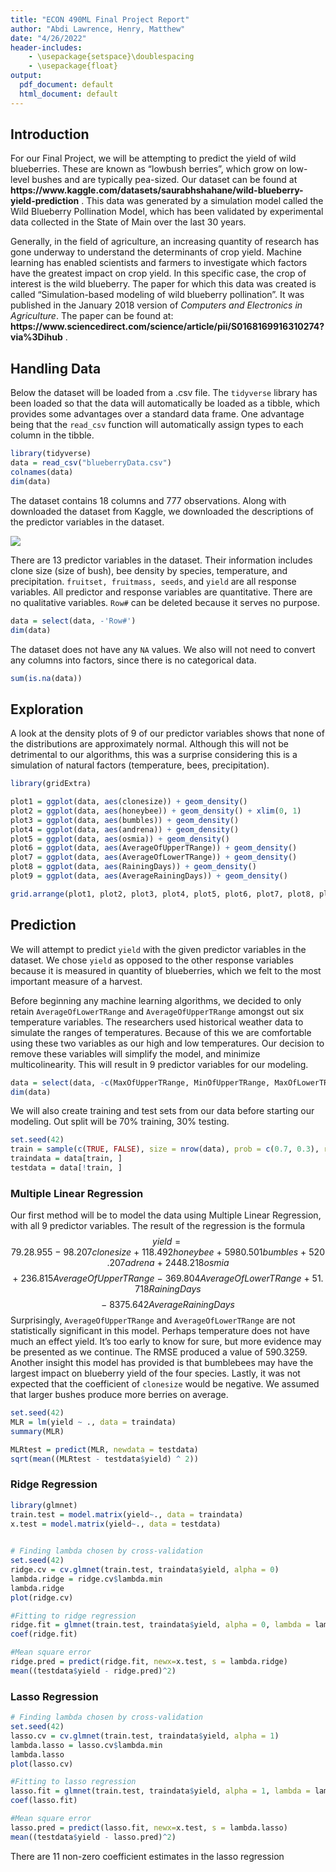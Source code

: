 ```yaml
---
title: "ECON 490ML Final Project Report"
author: "Abdi Lawrence, Henry, Matthew"
date: "4/26/2022"
header-includes:
    - \usepackage{setspace}\doublespacing
    - \usepackage{float}
output:
  pdf_document: default
  html_document: default
---
```


## Introduction

For our Final Project, we will be attempting to predict the yield of wild blueberries. These are known as "lowbush berries", which grow on low-level bushes and are typically pea-sized. Our dataset can be found at **https://www.kaggle.com/datasets/saurabhshahane/wild-blueberry-yield-prediction** . This data was generated by a simulation model called the Wild Blueberry Pollination Model, which has been validated by experimental data collected in the State of Main over the last 30 years.

Generally, in the field of agriculture, an increasing quantity of research has gone underway to understand the determinants of crop yield. Machine learning has enabled scientists and farmers to investigate which factors have the greatest impact on crop yield. In this specific case, the crop of interest is the wild blueberry. The paper for which this data was created is called "Simulation-based modeling of wild blueberry pollination". It was published in the January 2018 version of *Computers and Electronics in Agriculture*. The paper can be found at: **https://www.sciencedirect.com/science/article/pii/S0168169916310274?via%3Dihub** .

## Handling Data

Below the dataset will be loaded from a .csv file. The `tidyverse` library has been loaded so that the data will automatically be loaded as a tibble, which provides some advantages over a standard data frame. One advantage being that the `read_csv` function will automatically assign types to each column in the tibble.

```r

library(tidyverse)
data = read_csv("blueberryData.csv")
colnames(data)
dim(data)

```

The dataset contains 18 columns and 777 observations. Along with downloaded the dataset from Kaggle, we downloaded the descriptions of the predictor variables in the dataset.

![](predictors.jpg)

There are 13 predictor variables in the dataset. Their information includes clone size (size of bush), bee density by species, temperature, and precipitation. `fruitset, fruitmass, seeds`, and `yield` are all response variables. All predictor and response variables are quantitative. There are no qualitative variables. `Row#` can be deleted because it serves no purpose.

```r
data = select(data, -'Row#')
dim(data)
```

The dataset does not have any `NA` values. We also will not need to convert any columns into factors, since there is no categorical data.

```r
sum(is.na(data))
```

## Exploration

A look at the density plots of 9 of our predictor variables shows that none of the distributions are approximately normal. Although this will not be detrimental to our algorithms, this was a surprise considering this is a simulation of natural factors (temperature, bees, precipitation). 

```r
library(gridExtra)

plot1 = ggplot(data, aes(clonesize)) + geom_density()
plot2 = ggplot(data, aes(honeybee)) + geom_density() + xlim(0, 1)
plot3 = ggplot(data, aes(bumbles)) + geom_density()
plot4 = ggplot(data, aes(andrena)) + geom_density()
plot5 = ggplot(data, aes(osmia)) + geom_density()
plot6 = ggplot(data, aes(AverageOfUpperTRange)) + geom_density()
plot7 = ggplot(data, aes(AverageOfLowerTRange)) + geom_density()
plot8 = ggplot(data, aes(RainingDays)) + geom_density()
plot9 = ggplot(data, aes(AverageRainingDays)) + geom_density()

grid.arrange(plot1, plot2, plot3, plot4, plot5, plot6, plot7, plot8, plot9, ncol = 3)
```

## Prediction

We will attempt to predict `yield` with the given predictor variables in the dataset. We chose `yield` as opposed to the other response variables because it is measured in quantity of blueberries, which we felt to the most important measure of a harvest.

Before beginning any machine learning algorithms, we decided to only retain `AverageOfLowerTRange` and `AverageOfUpperTRange` amongst out six temperature variables. The researchers used historical weather data to simulate the ranges of temperatures. Because of this we are comfortable using these two variables as our high and low temperatures. Our decision to remove these variables will simplify the model, and minimize multicolinearity. This will result in 9 predictor variables for our modeling.

```r
data = select(data, -c(MaxOfUpperTRange, MinOfUpperTRange, MaxOfLowerTRange, MinOfLowerTRange, fruitset, fruitmass, seeds))
dim(data)
```

We will also create training and test sets from our data before starting our modeling. Out split will be 70% training, 30% testing.

```r
set.seed(42)
train = sample(c(TRUE, FALSE), size = nrow(data), prob = c(0.7, 0.3), replace = TRUE)
traindata = data[train, ]
testdata = data[!train, ]
```


### Multiple Linear Regression

Our first method will be to model the data using Multiple Linear Regression, with all 9 predictor variables. The result of the regression is the formula
$$ yield = 79.28.955 \ - \ 98.207clonesize \ +\ 118.492honeybee \ +\ 5980.501bumbles \ +\ 520.207adrena \ +\ 2448.218osmia$$ 
$$+\ 236.815AverageOfUpperTRange \ -\ 369.804AverageOfLowerTRange \ +\ 51.718RainingDays $$
$$-\ 8375.642AverageRainingDays$$
Surprisingly, `AverageOfUpperTRange` and `AverageOfLowerTRange` are not statistically significant in this model. Perhaps temperature does not have much an effect yield. It's too early to know for sure, but more evidence may be presented as we continue. The RMSE produced a value of $590.3259$. Another insight this model has provided is that bumblebees may have the largest impact on blueberry yield of the four species. Lastly, it was not expected that the coefficient of `clonesize` would be negative. We assumed that larger bushes produce more berries on average.

```r
set.seed(42)
MLR = lm(yield ~ ., data = traindata)
summary(MLR)

MLRtest = predict(MLR, newdata = testdata)
sqrt(mean((MLRtest - testdata$yield) ^ 2))

```

### Ridge Regression

```r
library(glmnet)
train.test = model.matrix(yield~., data = traindata)
x.test = model.matrix(yield~., data = testdata)

     
# Finding lambda chosen by cross-validation
set.seed(42)
ridge.cv = cv.glmnet(train.test, traindata$yield, alpha = 0)
lambda.ridge = ridge.cv$lambda.min
lambda.ridge
plot(ridge.cv)

#Fitting to ridge regression
ridge.fit = glmnet(train.test, traindata$yield, alpha = 0, lambda = lambda.ridge)
coef(ridge.fit)

#Mean square error
ridge.pred = predict(ridge.fit, newx=x.test, s = lambda.ridge)
mean((testdata$yield - ridge.pred)^2)
```
### Lasso Regression

```r
# Finding lambda chosen by cross-validation
set.seed(42)
lasso.cv = cv.glmnet(train.test, traindata$yield, alpha = 1)
lambda.lasso = lasso.cv$lambda.min
lambda.lasso
plot(lasso.cv)

#Fitting to lasso regression
lasso.fit = glmnet(train.test, traindata$yield, alpha = 1, lambda = lambda.lasso)
coef(lasso.fit)

#Mean square error
lasso.pred = predict(lasso.fit, newx=x.test, s = lambda.lasso)
mean((testdata$yield - lasso.pred)^2)
```

There are 11 non-zero coefficient estimates in the lasso regression